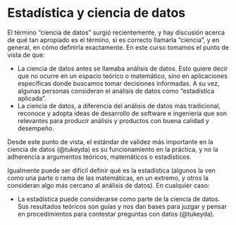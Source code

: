 # Estadística y ciencia de datos {#estcd}

El término "ciencia de datos" surgió recientemente, y hay discusión acerca de qué tan
apropiado es el término, si es correcto llamarla "ciencia", y en general, en cómo
definirla exactamente. En este curso tomamos el punto de vista de que:


- La ciencia de datos antes se llamaba análisis de datos. Esto quiere decir que
no ocurre en un espacio teórico o matemático, sino en aplicaciones específicas donde
buscamos tomar decisiones informadas. A su vez, algunas personas consideran
el análisis de datos como "estadística aplicada".
- La ciencia de datos, a diferencia del análisis de datos más tradicional,
reconoce y adopta ideas de desarrollo de software
e ingeniería que son relevantes para producir análisis y productos con buena
calidad y desempeño.

Desde este punto de vista, 
el estándar de validez más importante en la ciencia de datos (@tukeyda) es su 
funcionamiento en la práctica, y no la adherencia a argumentos teóricos, 
matemáticos o estadísticos.

Igualmente puede ser difícil definir qué es la estadística (algunos la ven como una
parte o rama de las matemáticas, en un extremo, y otros la consideran algo más cercano
al análisis de datos). En cualquier caso:

- La estadística puede considerarse como parte de la ciencia de datos. Sus resultados 
teóricos son guías y
nos dan bases para juzgar y pensar en procedimientos para contestar 
preguntas con datos (@tukeyda).

